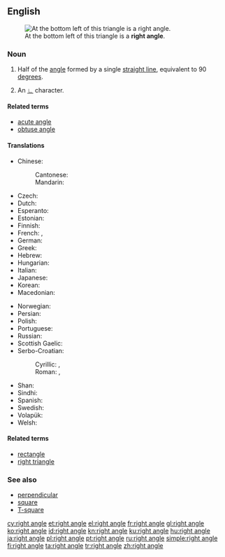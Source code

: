 ==English==
[[Image:Triangle.Right.svg|thumb|At the bottom left of this triangle is a '''right angle'''.]]

===Noun===
{{en-noun|head=[[right]] [[angle]]}}

# {{context|geometry|lang=en}} Half of the [[angle]] formed by a single [[straight line]], equivalent to 90 [[degree]]s.
# {{context|mathematics|lang=en}} An [[∟]] character.

====Related terms====
* [[acute angle]]
* [[obtuse angle]]

====Translations====
{{trans-top|angle of 90 degrees}}
* Chinese:
*: Cantonese: {{t|yue|直角|tr=zik6 gok3|sc=Hani}}
*: Mandarin: {{t+|cmn|直角|tr=zhíjiǎo|sc=Hani}}
* Czech: {{t+|cs|pravý úhel|m}}
* Dutch: {{t|nl|rechte hoek}}
* Esperanto: {{t|eo|orto}}
* Estonian: {{t|et|täisnurk}}
* Finnish: {{t+|fi|suorakulma}}
* French: {{t+|fr|angle droit|m}}, {{t+|fr|droit|m}}
* German: {{t|de|rechter Winkel|m}}
* Greek: {{t+|el|ορθή γωνία|f|tr=othí gonía}}
* Hebrew: {{t+|he|זוית ישרה|sc=Hebr}}
* Hungarian: {{t+|hu|derékszög}}
* Italian: {{t+|it|angolo retto|m}}
* Japanese: {{t+|ja|直角|tr=chokkaku}}
* Korean: {{t+|ko|직각|sc=Kore}}
* Macedonian: {{t|mk|прав агол|m|tr=prav ágol}}
{{trans-mid}}
* Norwegian: {{t+|no|rett vinkel|m}}
* Persian: {{t|fa|زاویه قائمه}}
* Polish: {{t+|pl|kąt prosty|m}}
* Portuguese: {{t+|pt|ângulo reto|m}}
* Russian: {{t+|ru|прямой угол|m}}
* Scottish Gaelic: {{t|gd|ceàrn ceart|m}}
* Serbo-Croatian:
*: Cyrillic: {{t|sh|прави кут|m|sc=Cyrl}}, {{t|sh|прави угао|m|tr=pravi ugao|sc=Cyrl}}
*: Roman: {{t|sh|pravi kut|m}}, {{t|sh|pravi ugao|m}}
* Shan: {{t|shn|ၸဵင်ႇ ၶိုင်ႈ|tr=tseŋ2 kʰɯŋ3}}
* Sindhi: {{t+|sd|گوني ڪنڊ|alt=گُونِي ڪُنڊَ|f|sc=sd-Arab}}
* Spanish: {{t+|es|ángulo recto|m}}
* Swedish: {{t|sv|rät vinkel|c}}
* Volapük: {{t+|vo|lögul}}
* Welsh: {{t|cy|cyfongl|f}}
{{trans-bottom}}

====Related terms====
* [[rectangle]]
* [[right triangle]]

===See also===
* [[perpendicular]]
* [[square]]
* [[T-square]]

[[cy:right angle]]
[[et:right angle]]
[[el:right angle]]
[[fr:right angle]]
[[gl:right angle]]
[[ko:right angle]]
[[id:right angle]]
[[kn:right angle]]
[[ku:right angle]]
[[hu:right angle]]
[[ja:right angle]]
[[pl:right angle]]
[[pt:right angle]]
[[ru:right angle]]
[[simple:right angle]]
[[fi:right angle]]
[[ta:right angle]]
[[tr:right angle]]
[[zh:right angle]]